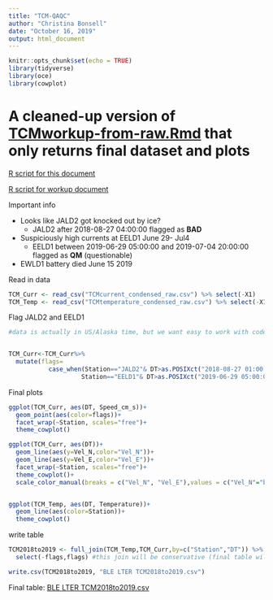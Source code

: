 ```yaml
---
title: "TCM-QAQC"
author: "Christina Bonsell"
date: "October 16, 2019"
output: html_document
---
```


```r
knitr::opts_chunk$set(echo = TRUE)
library(tidyverse)
library(oce)
library(cowplot)
```

# A cleaned-up version of [TCMworkup-from-raw.Rmd](https://cbonsell.github.io/ble-instrumentation/TCMworkup-from-raw) that only returns final dataset and plots

[R script for this document](https://github.com/cbonsell/ble-instrumentation/blob/master/TCM-QAQC.Rmd)

[R script for workup document](https://github.com/cbonsell/ble-instrumentation/blob/master/TCMworkup-from-raw.Rmd)

Important info

* Looks like JALD2 got knocked out by ice?
    + JALD2 after 2018-08-27 04:00:00 flagged as **BAD**

* Suspiciously high currents at EELD1 June 29- Jul4 
    + EELD1 between 2019-06-29 05:00:00 and 2019-07-04 20:00:00 flagged as **QM** (questionable)

* EWLD1 battery died June 15 2019


Read in data

```r
TCM_Curr <- read_csv("TCMcurrent_condensed_raw.csv") %>% select(-X1)
TCM_Temp <- read_csv("TCMtemperature_condensed_raw.csv") %>% select(-X1)
```


Flag JALD2 and EELD1

```r
#data is actually in US/Alaska time, but we want easy to work with code :)


TCM_Curr<-TCM_Curr%>%
  mutate(flags=
           case_when(Station=="JALD2"& DT>as.POSIXct("2018-08-27 01:00:00", tz="UTC")~"BAD",
                    Station=="EELD1"& DT>as.POSIXct("2019-06-29 05:00:00", tz="UTC")&DT<as.POSIXct("2019-07-04 20:00:00", tz="UTC") ~"QM"))

```

Final plots

```r
ggplot(TCM_Curr, aes(DT, Speed_cm_s))+
  geom_point(aes(color=flags))+
  facet_wrap(~Station, scales="free")+
  theme_cowplot()

ggplot(TCM_Curr, aes(DT))+
  geom_line(aes(y=Vel_N,color="Vel_N"))+
  geom_line(aes(y=Vel_E,color="Vel_E"))+
  facet_wrap(~Station, scales="free")+
  theme_cowplot()+
  scale_color_manual(breaks = c("Vel_N", "Vel_E"),values = c("Vel_N"="black", "Vel_E"="blue"))


ggplot(TCM_Temp, aes(DT, Temperature))+
  geom_line(aes(color=Station))+
  theme_cowplot()
```

write table

```r
TCM2018to2019 <- full_join(TCM_Temp,TCM_Curr,by=c("Station","DT")) %>% 
  select(-flags,flags) #this join will be conservative (final table will not include temps for which there aren't current measurements)

write.csv(TCM2018to2019, "BLE LTER TCM2018to2019.csv")
```
Final table: [BLE LTER TCM2018to2019.csv](https://github.com/cbonsell/ble-instrumentation/blob/master/results/BLE%20LTER%20TCM2018to2019.csv)
